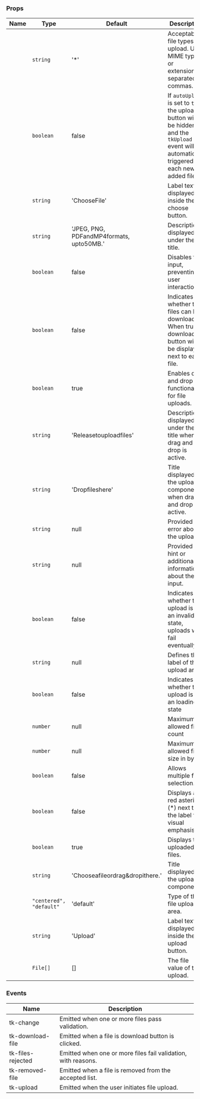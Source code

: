 
### Props

| Name | Type | Default | Description |
| ---- | ---- | ------- | ----------- |
| <TkBadge label="accept" variant="primary" size="large" type="filledlight"/> | <code>string</code> | '*' | Acceptable file types for upload. Use MIME types or extensions separated by commas. |
| <TkBadge label="autoUpload" variant="primary" size="large" type="filledlight"/> | <code>boolean</code> | false | If `autoUpload` is set to `true`, the upload button will be hidden, and the `tkUpload` event will be automatically triggered for each newly added file. |
| <TkBadge label="chooseButtonLabel" variant="primary" size="large" type="filledlight"/> | <code>string</code> | 'ChooseFile' | Label text displayed inside the choose button. |
| <TkBadge label="description" variant="primary" size="large" type="filledlight"/> | <code>string</code> | 'JPEG, PNG, PDFandMP4formats, upto50MB.' | Description displayed under the title. |
| <TkBadge label="disabled" variant="primary" size="large" type="filledlight"/> | <code>boolean</code> | false | Disables the input, preventing user interaction. |
| <TkBadge label="downloadable" variant="primary" size="large" type="filledlight"/> | <code>boolean</code> | false | Indicates whether the files can be downloaded. When true, a download button will be displayed next to each file. |
| <TkBadge label="dragDrop" variant="primary" size="large" type="filledlight"/> | <code>boolean</code> | true | Enables drag and drop functionality for file uploads. |
| <TkBadge label="dragDropDescription" variant="primary" size="large" type="filledlight"/> | <code>string</code> | 'Releasetouploadfiles' | Description displayed under the title when drag and drop is active. |
| <TkBadge label="dragDropTitle" variant="primary" size="large" type="filledlight"/> | <code>string</code> | 'Dropfileshere' | Title displayed in the upload component when drag and drop is active. |
| <TkBadge label="error" variant="primary" size="large" type="filledlight"/> | <code>string</code> | null | Provided a error about the upload. |
| <TkBadge label="hint" variant="primary" size="large" type="filledlight"/> | <code>string</code> | null | Provided a hint or additional information about the input. |
| <TkBadge label="invalid" variant="primary" size="large" type="filledlight"/> | <code>boolean</code> | false | Indicates whether the upload is in an invalid state, uploads will fail eventually |
| <TkBadge label="label" variant="primary" size="large" type="filledlight"/> | <code>string</code> | null | Defines the label of the upload area |
| <TkBadge label="loading" variant="primary" size="large" type="filledlight"/> | <code>boolean</code> | false | Indicates whether the upload is in an loading state |
| <TkBadge label="maxFileCount" variant="primary" size="large" type="filledlight"/> | <code>number</code> | null | Maximum allowed file count |
| <TkBadge label="maxFileSize" variant="primary" size="large" type="filledlight"/> | <code>number</code> | null | Maximum allowed file size in bytes. |
| <TkBadge label="multiple" variant="primary" size="large" type="filledlight"/> | <code>boolean</code> | false | Allows multiple file selection. |
| <TkBadge label="showAsterisk" variant="primary" size="large" type="filledlight"/> | <code>boolean</code> | false | Displays a red asterisk (*) next to the label for visual emphasis. |
| <TkBadge label="showFiles" variant="primary" size="large" type="filledlight"/> | <code>boolean</code> | true | Displays the uploaded files. |
| <TkBadge label="title" variant="primary" size="large" type="filledlight"/> | <code>string</code> | 'Chooseafileordrag&dropithere.' | Title displayed in the upload component. |
| <TkBadge label="type" variant="primary" size="large" type="filledlight"/> | <code>"centered", "default"</code> | 'default' | Type of the file upload area. |
| <TkBadge label="uploadButtonLabel" variant="primary" size="large" type="filledlight"/> | <code>string</code> | 'Upload' | Label text displayed inside the upload button. |
| <TkBadge label="value" variant="primary" size="large" type="filledlight"/> | <code>File[]</code> | [] | The file value of the upload. |

### Events

| Name | Description |
| ---- | ----------- |
| tk-change | Emitted when one or more files pass validation. |
| tk-download-file | Emitted when a file is download button is clicked. |
| tk-files-rejected | Emitted when one or more files fail validation, with reasons. |
| tk-removed-file | Emitted when a file is removed from the accepted list. |
| tk-upload | Emitted when the user initiates file upload. |
